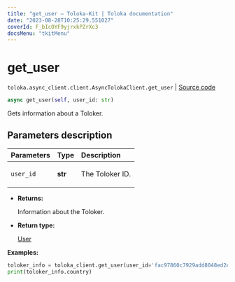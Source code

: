 ```yaml
---
title: "get_user — Toloka-Kit | Toloka documentation"
date: "2023-08-28T10:25:29.551027"
coverId: F_bIcOYF9yjrxkPZrXc3
docsMenu: "tkitMenu"
---
```


# get_user

`toloka.async_client.client.AsyncTolokaClient.get_user` | [Source code](https://github.com/Toloka/toloka-kit/blob/v1.2.1/src/async_client/client.py#L0)

```python
async get_user(self, user_id: str)
```

Gets information about a Toloker.

## Parameters description

| Parameters | Type | Description |
| :----------| :----| :-----------|
`user_id`|**str**|<p>The Toloker ID.</p>

* **Returns:**

  Information about the Toloker.

* **Return type:**

  [User](/docs/toloka-kit/reference/toloka.client.user.User)

**Examples:**

```python
toloker_info = toloka_client.get_user(user_id='fac97860c7929add8048ed2ef63b66fd')
print(toloker_info.country)
```